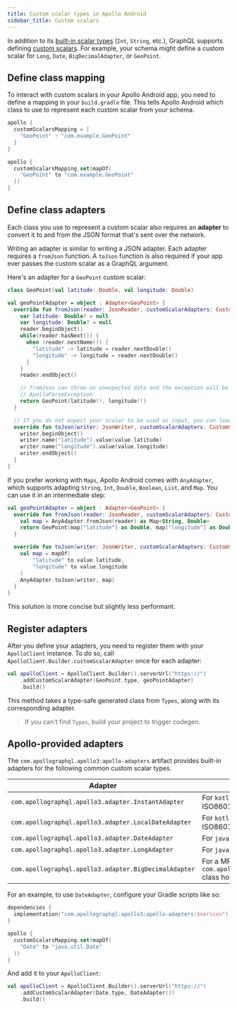 ```yaml
---
title: Custom scalar types in Apollo Android
sidebar_title: Custom scalars
---
```



In addition to its [built-in scalar types](https://graphql.org/learn/schema/#scalar-types) (`Int`, `String`, etc.), GraphQL supports defining [custom scalars](https://www.apollographql.com/docs/apollo-server/schema/custom-scalars/). For example, your schema might define a custom scalar for `Long`, `Date`, `BigDecimalAdapter`, or `GeoPoint`.

## Define class mapping

To interact with custom scalars in your Apollo Android app, you need to define a mapping in your `build.gradle` file. This tells Apollo Android which class to use to represent each custom scalar from your schema.

<MultiCodeBlock>

```groovy
apollo {
  customScalarsMapping = [
    "GeoPoint" : "com.example.GeoPoint"
  ]
}
```

```kotlin
apollo {
  customScalarsMapping.set(mapOf(
    "GeoPoint" to "com.example.GeoPoint"
  ))
}
```

</MultiCodeBlock>

## Define class adapters

Each class you use to represent a custom scalar also requires an **adapter** to convert it to and from the JSON format that's sent over the network.

Writing an adapter is similar to writing a JSON adapter. Each adapter requires a `fromJson` function. A `toJson` function is also required if your app ever passes the custom scalar as a GraphQL argument.

Here's an adapter for a `GeoPoint` custom scalar:

```kotlin
class GeoPoint(val latitude: Double, val longitude: Double)

val geoPointAdapter = object : Adapter<GeoPoint> {
  override fun fromJson(reader: JsonReader, customScalarAdapters: CustomScalarAdapters): GeoPoint {
    var latitude: Double? = null
    var longitude: Double? = null
    reader.beginObject()
    while(reader.hasNext()) {
      when (reader.nextName()) {
        "latitude" -> latitude = reader.nextDouble()
        "longitude" -> longitude = reader.nextDouble()
      }
    }
    reader.endObject()

    // fromJson can throw on unexpected data and the exception will be wrapped in a
    // ApolloParseException
    return GeoPoint(latitude!!, longitude!!)
  }

  // If you do not expect your scalar to be used as input, you can leave this method as TODO()
  override fun toJson(writer: JsonWriter, customScalarAdapters: CustomScalarAdapters, value: GeoPoint) {
    writer.beginObject()
    writer.name("latitude").value(value.latitude)
    writer.name("longitude").value(value.longitude)
    writer.endObject()
  }
}
```

If you prefer working with `Maps`, Apollo Android comes with `AnyAdapter`, which supports adapting `String`, `Int`, `Double`, `Boolean`, `List`, and `Map`. You can use it in an intermediate step:

```kotlin
val geoPointAdapter = object : Adapter<GeoPoint> {
  override fun fromJson(reader: JsonReader, customScalarAdapters: CustomScalarAdapters): GeoPoint {
    val map = AnyAdapter.fromJson(reader) as Map<String, Double>
    return GeoPoint(map["latitude"] as Double, map["longitude"] as Double)
  }

  override fun toJson(writer: JsonWriter, customScalarAdapters: CustomScalarAdapters, value: GeoPoint) {
    val map = mapOf(
        "latitude" to value.latitude,
        "longitude" to value.longitude
    )
    AnyAdapter.toJson(writer, map)
  }
}
```

This solution is more concise but slightly less performant.

## Register adapters

After you define your adapters, you need to register them with your `ApolloClient` instance. To do so,
call `ApolloClient.Builder.customScalarAdapter` once for each adapter:

```kotlin
val apolloClient = ApolloClient.Builder().serverUrl("https://")
    .addCustomScalarAdapter(GeoPoint.type, geoPointAdapter)
    .build()
```

This method takes a type-safe generated class from `Types`, along with its corresponding adapter.

> If you can't find `Types`, build your project to trigger codegen.


## Apollo-provided adapters

The `com.apollographql.apollo3:apollo-adapters` artifact provides built-in adapters for the following common custom scalar types.

| Adapter | Description |
|---------|-------------|
| `com.apollographql.apollo3.adapter.InstantAdapter` | For `kotlinx.datetime.Instant` ISO8601 dates |
| `com.apollographql.apollo3.adapter.LocalDateAdapter` | For `kotlinx.datetime.LocalDate` ISO8601 dates |
| `com.apollographql.apollo3.adapter.DateAdapter` | For `java.util.Date` ISO8601 dates |
| `com.apollographql.apollo3.adapter.LongAdapter` | For `java.lang.Long` |
| `com.apollographql.apollo3.adapter.BigDecimalAdapter` | For a MPP `com.apollographql.apollo3.BigDecimal` class holding big decimal values |

For an example, to use `DateAdapter`, configure your Gradle scripts like so:

```kotlin
dependencies {
  implementation("com.apollographql.apollo3:apollo-adapters:$version")
}

apollo {
  customScalarsMapping.set(mapOf(
    "Date" to "java.util.Date"
  ))
}
```

And add it to your `ApolloClient`:

```kotlin
val apolloClient = ApolloClient.Builder().serverUrl("https://")
    .addCustomScalarAdapter(Date.type, DateAdapter())
    .build()
```
